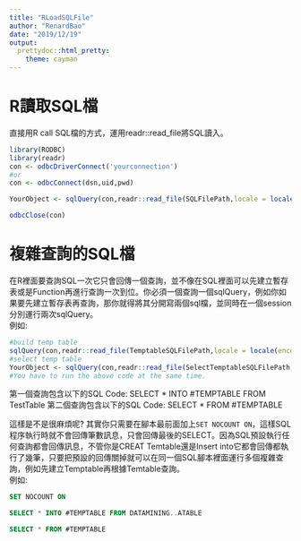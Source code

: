 ```yaml
---
title: "RLoadSQLFile"
author: "RenardBao"
date: "2019/12/19"
output: 
  prettydoc::html_pretty:
    theme: cayman
---
```


# R讀取SQL檔

直接用R call SQL檔的方式，運用readr::read_file將SQL讀入。

```r
library(RODBC)
library(readr)
con <- odbcDriverConnect('yourconnection') 
#or
con <- odbcConnect(dsn,uid,pwd) 

YourObject <- sqlQuery(con,readr::read_file(SQLFilePath,locale = locale(encoding = 'BIG5'))) 

odbcClose(con)
```

# 複雜查詢的SQL檔

在R裡面要查詢SQL一次它只會回傳一個查詢，並不像在SQL裡面可以先建立暫存表或是Function再進行查詢一次到位。你必須一個查詢一個sqlQuery，例如你如果要先建立暫存表再查詢，那你就得將其分開寫兩個sql檔，並同時在一個session分別運行兩次sqlQuery。  
例如:

```r

#build temp table
sqlQuery(con,readr::read_file(TemptableSQLFilePath,locale = locale(encoding = 'BIG5')))
#select temp table
YourObject <- sqlQuery(con,readr::read_file(SelectTemptableSQLFilePath,locale = locale(encoding = 'BIG5'))) 
#You have to run the above code at the same time.
```


第一個查詢包含以下的SQL Code:
SELECT * INTO #TEMPTABLE FROM TestTable
第二個查詢包含以下的SQL Code:
SELECT * FROM #TEMPTABLE

這樣是不是很麻煩呢?
其實你只需要在腳本最前面加上`SET NOCOUNT ON`，這樣SQL程序執行時就不會回傳筆數訊息，只會回傳最後的SELECT。因為SQL預設執行任何查詢都會回傳訊息，不管你是CREAT Temtable還是Insert into它都會回傳都執行了幾筆，只要把預設的回傳關掉就可以在同一個SQL腳本裡面運行多個複雜查詢，例如先建立Temptable再根據Temtable查詢。  
例如:

```SQL
SET NOCOUNT ON

SELECT * INTO #TEMPTABLE FROM DATAMINING..ATABLE

SELECT * FROM #TEMPTABLE
```